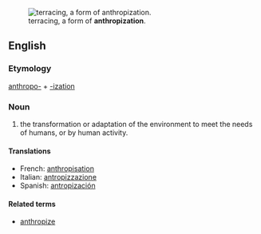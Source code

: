 [[Image:Landscape in Sa Pa (Vietnam).jpg|thumb|terracing, a form of '''anthropization'''.]]
==English==

===Etymology===
[[anthropo-]] + [[-ization]]

===Noun===
{{en-noun|-}}

# {{context|ecology}} the transformation or adaptation of the environment to meet the needs of humans, or by human activity.

====Translations====
*French: [[anthropisation]] {{f}}
*Italian: [[antropizzazione]] {{f}}
*Spanish: [[antropización]] {{f}}

====Related terms====
*[[anthropize]]